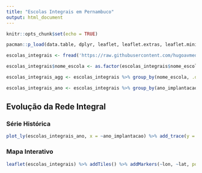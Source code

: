 ```yaml
---
title: "Escolas Integrais em Pernambuco"
output: html_document
---
```


```r
knitr::opts_chunk$set(echo = TRUE)

pacman::p_load(data.table, dplyr, leaflet, leaflet.extras, leaflet.minicharts, plotly, rgdal, tidyr) # carregar os pacotes

escolas_integrais <- fread('https://raw.githubusercontent.com/hugoavmedeiros/cp_com_r/master/bases_tratadas/escolas_tempo_integral_v2.csv') # carregar a base de dados

escolas_integrais$nome_escola <- as.factor(escolas_integrais$nome_escola) # conversão de dados

escolas_integrais_agg <- escolas_integrais %>% group_by(nome_escola, .drop=FALSE) %>% summarise(n = n()) %>% na.omit() 

escolas_integrais_ano <- escolas_integrais %>% group_by(ano_implantacao) %>% summarise(n = n()) %>% mutate(n_ant = lag(n, 10L))

```

## Evolução da Rede Integral

### Série Histórica

```r

plot_ly(escolas_integrais_ano, x = ~ano_implantacao) %>% add_trace(y = ~n_ant, name = 'década anterior', mode = 'lines+markers') %>% add_trace(y = ~n, name = 'ano', mode = 'lines+markers')

```

### Mapa Interativo

```r

leaflet(escolas_integrais) %>% addTiles() %>% addMarkers(~lon, ~lat, popup = ~as.character(nome_escola), label = ~as.character(nome_escola)) %>% addFullscreenControl()

```


